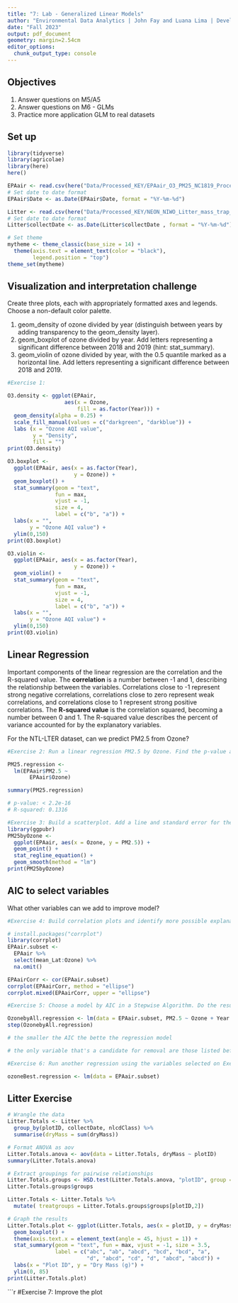 ```yaml
---
title: "7: Lab - Generalized Linear Models"
author: "Environmental Data Analytics | John Fay and Luana Lima | Developed by Kateri Salk"
date: "Fall 2023"
output: pdf_document
geometry: margin=2.54cm
editor_options: 
  chunk_output_type: console
---
```


## Objectives
1. Answer questions on M5/A5
2. Answer questions on M6 - GLMs
3. Practice more application GLM to real datasets


## Set up
```r
library(tidyverse)
library(agricolae)   
library(here)
here()

EPAair <- read.csv(here("Data/Processed_KEY/EPAair_O3_PM25_NC1819_Processed.csv"), stringsAsFactors = TRUE)
# Set date to date format
EPAair$Date <- as.Date(EPAair$Date, format = "%Y-%m-%d")

Litter <- read.csv(here("Data/Processed_KEY/NEON_NIWO_Litter_mass_trap_Processed.csv"), stringsAsFactors = TRUE)
# Set date to date format
Litter$collectDate <- as.Date(Litter$collectDate , format = "%Y-%m-%d")

# Set theme
mytheme <- theme_classic(base_size = 14) +
  theme(axis.text = element_text(color = "black"), 
        legend.position = "top")
theme_set(mytheme)
```



## Visualization and interpretation challenge

Create three plots, each with appropriately formatted axes and legends. Choose a non-default color palette.

1. geom_density of ozone divided by year (distinguish between years by adding transparency to the geom_density layer).
2. geom_boxplot of ozone divided by year. Add letters representing a significant difference between 2018 and 2019 (hint: stat_summary). 
3. geom_violin of ozone divided by year, with the 0.5 quantile marked as a horizontal line. Add letters representing a significant difference between 2018 and 2019. 

```r
#Exercise 1:

O3.density <- ggplot(EPAair, 
                  aes(x = Ozone, 
                      fill = as.factor(Year))) +
  geom_density(alpha = 0.25) +
  scale_fill_manual(values = c("darkgreen", "darkblue")) +
  labs (x = "Ozone AQI value",
        y = "Density",
        fill = "")
print(O3.density)

O3.boxplot <-
  ggplot(EPAair, aes(x = as.factor(Year),
                     y = Ozone)) +
  geom_boxplot() +
  stat_summary(geom = "text",
               fun = max,
               vjust = -1,
               size = 4,
               label = c("b", "a")) +
  labs(x = "",
       y = "Ozone AQI value") +
  ylim(0,150)
print(O3.boxplot)

O3.violin <-
  ggplot(EPAair, aes(x = as.factor(Year),
                     y = Ozone)) +
  geom_violin() +
  stat_summary(geom = "text",
               fun = max,
               vjust = -1,
               size = 4,
               label = c("b", "a")) +
  labs(x = "",
       y = "Ozone AQI value") +
  ylim(0,150)
print(O3.violin)
```

## Linear Regression

Important components of the linear regression are the correlation and the R-squared value. The **correlation** is a number between -1 and 1, describing the relationship between the variables. Correlations close to -1 represent strong negative correlations, correlations close to zero represent weak correlations, and correlations close to 1 represent strong positive correlations. The **R-squared value** is the correlation squared, becoming a number between 0 and 1. The R-squared value describes the percent of variance accounted for by the explanatory variables. 

For the NTL-LTER dataset, can we predict PM2.5 from Ozone?

```r

#Exercise 2: Run a linear regression PM2.5 by Ozone. Find the p-value and R-squared value. 

PM25.regression <- 
  lm(EPAair$PM2.5 ~ 
       EPAair$Ozone)

summary(PM25.regression)

# p-value: < 2.2e-16
# R-squared: 0.1316

#Exercise 3: Build a scatterplot. Add a line and standard error for the linear regression. Add the regression equation to the plot
library(ggpubr)
PM25byOzone <- 
  ggplot(EPAair, aes(x = Ozone, y = PM2.5)) +
  geom_point() +
  stat_regline_equation() +
  geom_smooth(method = "lm")
print(PM25byOzone)

```


## AIC to select variables

What other variables can we add to improve model?

```r

#Exercise 4: Build correlation plots and identify more possible explanatory variables to add to the regression.

# install.packages("corrplot")
library(corrplot)
EPAair.subset <-
  EPAair %>%
  select(mean_Lat:Ozone) %>%
  na.omit()

EPAairCorr <- cor(EPAair.subset)
corrplot(EPAairCorr, method = "ellipse")
corrplot.mixed(EPAairCorr, upper = "ellipse")

#Exercise 5: Choose a model by AIC in a Stepwise Algorithm. Do the results from AIC match the variables you selected on Exercise 4?

OzonebyAll.regression <- lm(data = EPAair.subset, PM2.5 ~ Ozone + Year + Month + mean_Lng + mean_Lat)
step(OzonebyAll.regression)

# the smaller the AIC the bette the regression model 

# the only variable that's a candidate for removal are those listed before <none> and in this case that's Year 

#Exercise 6: Run another regression using the variables selected on Exercise 6. Compare r-squared value with the one from Exercise 2. 

ozoneBest.regression <- lm(data = EPAair.subset)

```



## Litter Exercise

```r
# Wrangle the data
Litter.Totals <- Litter %>%
  group_by(plotID, collectDate, nlcdClass) %>%
  summarise(dryMass = sum(dryMass))

# Format ANOVA as aov
Litter.Totals.anova <- aov(data = Litter.Totals, dryMass ~ plotID)
summary(Litter.Totals.anova)

# Extract groupings for pairwise relationships
Litter.Totals.groups <- HSD.test(Litter.Totals.anova, "plotID", group = TRUE)
Litter.Totals.groups$groups

Litter.Totals <- Litter.Totals %>%
  mutate( treatgroups = Litter.Totals.groups$groups[plotID,2])

# Graph the results
Litter.Totals.plot <- ggplot(Litter.Totals, aes(x = plotID, y = dryMass)) +
  geom_boxplot() +
  theme(axis.text.x = element_text(angle = 45, hjust = 1)) +
  stat_summary(geom = "text", fun = max, vjust = -1, size = 3.5,
               label = c("abc", "ab", "abcd", "bcd", "bcd", "a", 
                         "d", "abcd", "cd", "d", "abcd", "abcd")) +
  labs(x = "Plot ID", y = "Dry Mass (g)") +
  ylim(0, 85)
print(Litter.Totals.plot)

```

```r
#Exercise 7: Improve the plot

